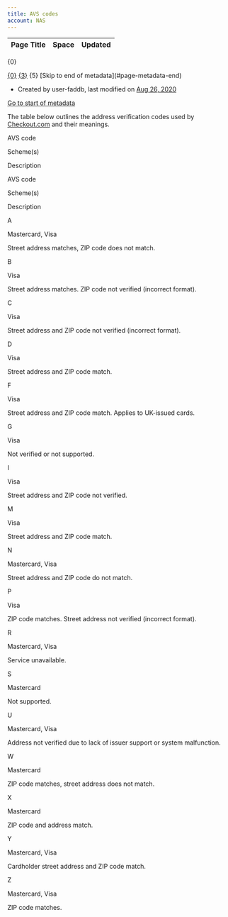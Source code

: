 ```yaml
---
title: AVS codes
account: NAS
---
```


<table class="aui"> <thead> <tr class="header"> <th class="search-result-title">Page Title</th> <th class="search-result-space">Space</th> <th class="search-result-date">Updated</th> </tr> </thead> </table> <p class="search-result-count">{0}</p> <tr class="search-result"> <td class="search-result-title"><a href="{1}" class="content-type-{2}"><span>{0}</span></a></td> <td class="search-result-space"><a class="space" href="/display/{4}/" title="{3}">{3}</a></td> <td class="search-result-date"><span class="date" title="{6}">{5}</span></td> </tr> [Skip to end of metadata](#page-metadata-end)

*   Created by user-faddb, last modified on [Aug 26, 2020](/pages/diffpagesbyversion.action?pageId=8488181&selectedPageVersions=1&selectedPageVersions=2 "Show changes")

[Go to start of metadata](#page-metadata-start)

The table below outlines the address verification codes used by [Checkout.com](http://Checkout.com) and their meanings.

AVS code

Scheme(s)

Description

AVS code

Scheme(s)

Description

A

Mastercard, Visa

Street address matches, ZIP code does not match.

B

Visa

Street address matches. ZIP code not verified (incorrect format).

C

Visa

Street address and ZIP code not verified (incorrect format).

D

Visa

Street address and ZIP code match.

F

Visa

Street address and ZIP code match. Applies to UK-issued cards.

G

Visa

Not verified or not supported.

I

Visa

Street address and ZIP code not verified.

M

Visa

Street address and ZIP code match.

N

Mastercard, Visa

Street address and ZIP code do not match.

P

Visa

ZIP code matches. Street address not verified (incorrect format).

R

Mastercard, Visa

Service unavailable.

S

Mastercard

Not supported.

U

Mastercard, Visa

Address not verified due to lack of issuer support or system malfunction.

W

Mastercard

ZIP code matches, street address does not match.

X

Mastercard

ZIP code and address match.

Y

Mastercard, Visa

Cardholder street address and ZIP code match.

Z

Mastercard, Visa

ZIP code matches.
